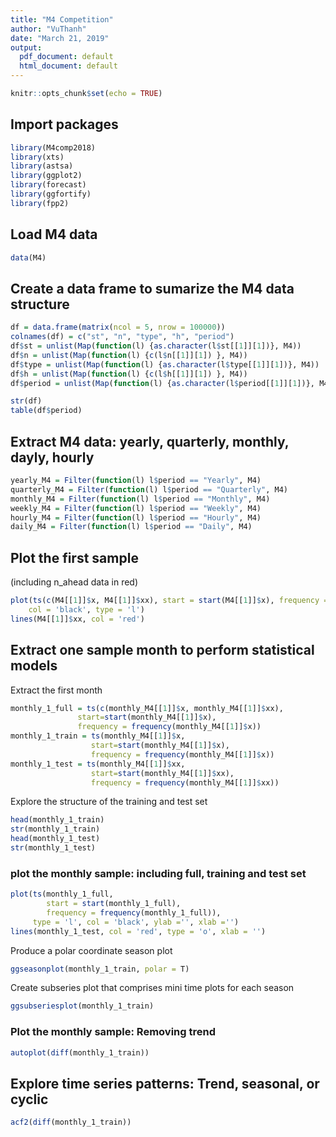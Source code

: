 ```yaml
---
title: "M4 Competition"
author: "VuThanh"
date: "March 21, 2019"
output:
  pdf_document: default
  html_document: default
---
```


```r
knitr::opts_chunk$set(echo = TRUE)
```

## Import packages
```r
library(M4comp2018)
library(xts)
library(astsa)
library(ggplot2)
library(forecast)
library(ggfortify)
library(fpp2)
```
## Load M4 data
```r
data(M4)
```

## Create a data frame to sumarize the M4 data structure
```r
df = data.frame(matrix(ncol = 5, nrow = 100000))
colnames(df) = c("st", "n", "type", "h", "period")
df$st = unlist(Map(function(l) {as.character(l$st[[1]][1])}, M4))
df$n = unlist(Map(function(l) {c(l$n[[1]][1]) }, M4))
df$type = unlist(Map(function(l) {as.character(l$type[[1]][1])}, M4))
df$h = unlist(Map(function(l) {c(l$h[[1]][1]) }, M4))
df$period = unlist(Map(function(l) {as.character(l$period[[1]][1])}, M4))
```

```r
str(df)
table(df$period)
```

## Extract M4 data: yearly, quarterly, monthly, dayly, hourly
```r
yearly_M4 = Filter(function(l) l$period == "Yearly", M4)
quarterly_M4 = Filter(function(l) l$period == "Quarterly", M4)
monthly_M4 = Filter(function(l) l$period == "Monthly", M4)
weekly_M4 = Filter(function(l) l$period == "Weekly", M4)
hourly_M4 = Filter(function(l) l$period == "Hourly", M4)
daily_M4 = Filter(function(l) l$period == "Daily", M4)
```

## Plot the first sample 
(including n_ahead data in red)
```r
plot(ts(c(M4[[1]]$x, M4[[1]]$xx), start = start(M4[[1]]$x), frequency = frequency(M4[[1]]$x)), 
    col = 'black', type = 'l')
lines(M4[[1]]$xx, col = 'red')
```

## Extract one sample month to perform statistical models
Extract the first month

```r
monthly_1_full = ts(c(monthly_M4[[1]]$x, monthly_M4[[1]]$xx),
               start=start(monthly_M4[[1]]$x), 
               frequency = frequency(monthly_M4[[1]]$x))
monthly_1_train = ts(monthly_M4[[1]]$x, 
                  start=start(monthly_M4[[1]]$x), 
                  frequency = frequency(monthly_M4[[1]]$x))
monthly_1_test = ts(monthly_M4[[1]]$xx, 
                  start=start(monthly_M4[[1]]$xx), 
                  frequency = frequency(monthly_M4[[1]]$xx))
```
Explore the structure of the training and test set
```r
head(monthly_1_train)
str(monthly_1_train)
head(monthly_1_test)
str(monthly_1_test)
```
### plot the monthly sample: including full, training and test set
```r
plot(ts(monthly_1_full,
        start = start(monthly_1_full),
        frequency = frequency(monthly_1_full)),
     type = 'l', col = 'black', ylab ='', xlab ='')
lines(monthly_1_test, col = 'red', type = 'o', xlab = '')
```
Produce a polar coordinate season plot
```r
ggseasonplot(monthly_1_train, polar = T)
```
Create subseries plot that comprises mini time plots for each season
```r
ggsubseriesplot(monthly_1_train)
```
### Plot the monthly sample: Removing trend 
```r
autoplot(diff(monthly_1_train))
```
## Explore time series patterns: Trend, seasonal, or cyclic
```r
acf2(diff(monthly_1_train))
```






